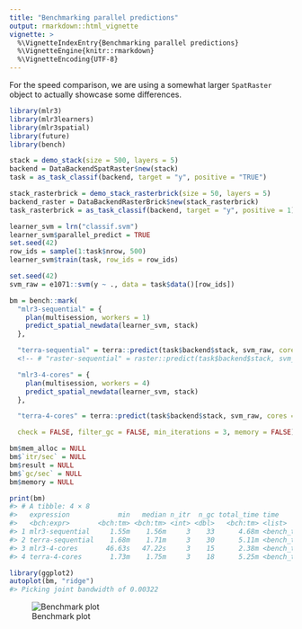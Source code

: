 ```yaml
---
title: "Benchmarking parallel predictions"
output: rmarkdown::html_vignette
vignette: >
  %\VignetteIndexEntry{Benchmarking parallel predictions}
  %\VignetteEngine{knitr::rmarkdown}
  %\VignetteEncoding{UTF-8}
---
```




For the speed comparison, we are using a somewhat larger `SpatRaster` object to actually showcase some differences.


```r
library(mlr3)
library(mlr3learners)
library(mlr3spatial)
library(future)
library(bench)

stack = demo_stack(size = 500, layers = 5)
backend = DataBackendSpatRaster$new(stack)
task = as_task_classif(backend, target = "y", positive = "TRUE")

stack_rasterbrick = demo_stack_rasterbrick(size = 50, layers = 5)
backend_raster = DataBackendRasterBrick$new(stack_rasterbrick)
task_rasterbrick = as_task_classif(backend, target = "y", positive = 1)

learner_svm = lrn("classif.svm")
learner_svm$parallel_predict = TRUE
set.seed(42)
row_ids = sample(1:task$nrow, 500)
learner_svm$train(task, row_ids = row_ids)

set.seed(42)
svm_raw = e1071::svm(y ~ ., data = task$data()[row_ids])

bm = bench::mark(
  "mlr3-sequential" = {
    plan(multisession, workers = 1)
    predict_spatial_newdata(learner_svm, stack)
  },

  "terra-sequential" = terra::predict(task$backend$stack, svm_raw, cores = 1, cpkgs = "e1071"),
  <!-- # "raster-sequential" = raster::predict(task$backend$stack, svm_raw, cores = 1, cpkgs = "e1071"), -->

  "mlr3-4-cores" = {
    plan(multisession, workers = 4)
    predict_spatial_newdata(learner_svm, stack)
  },

  "terra-4-cores" = terra::predict(task$backend$stack, svm_raw, cores = 4, cpkgs = "e1071"),

  check = FALSE, filter_gc = FALSE, min_iterations = 3, memory = FALSE)

bm$mem_alloc = NULL
bm$`itr/sec` = NULL
bm$result = NULL
bm$`gc/sec` = NULL
bm$memory = NULL

print(bm)
#> # A tibble: 4 × 8
#>   expression            min   median n_itr  n_gc total_time time           gc              
#>   <bch:expr>       <bch:tm> <bch:tm> <int> <dbl>   <bch:tm> <list>         <list>          
#> 1 mlr3-sequential     1.55m    1.56m     3    33      4.68m <bench_tm [3]> <tibble [3 × 3]>
#> 2 terra-sequential    1.68m    1.71m     3    30      5.11m <bench_tm [3]> <tibble [3 × 3]>
#> 3 mlr3-4-cores       46.63s   47.22s     3    15      2.38m <bench_tm [3]> <tibble [3 × 3]>
#> 4 terra-4-cores       1.73m    1.75m     3    18      5.25m <bench_tm [3]> <tibble [3 × 3]>
```


```r
library(ggplot2)
autoplot(bm, "ridge")
#> Picking joint bandwidth of 0.00322
```

![Benchmark plot](plot-benchmark-1.png)
